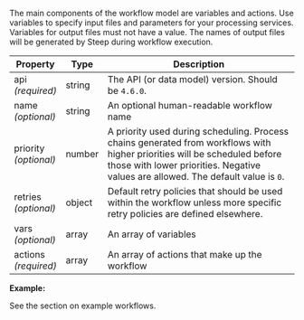 
The main components of the workflow model are variables and actions. Use
variables to specify input files and parameters for your processing services.
Variables for output files must not have a value. The names of output files
will be generated by Steep during workflow execution.

| Property                  | Type   | Description
| ------------------------- | ------ | -----------
| api<br/>*(required)*      | string | The API (or data model) version. Should be `4.6.0`.
| name<br/>*(optional)*     | string | An optional human-readable workflow name
| priority<br />*(optional)* | number | A priority used during scheduling. Process chains generated from workflows with higher priorities will be scheduled before those with lower priorities. Negative values are allowed. The default value is `0`.
| retries<br />*(optional)* | object | <DocsLink href="#retry-policy-defaults">Default retry policies</DocsLink> that should be used within the workflow unless more specific retry policies are defined elsewhere.
| vars<br/>*(optional)*     | array  | An array of <DocsLink href="#variables">variables</DocsLink>
| actions<br/>*(required)*  | array  | An array of <DocsLink href="#actions">actions</DocsLink> that make up the workflow

**Example:**

See the section on <DocsLink href="#example-workflows">example workflows</DocsLink>.
